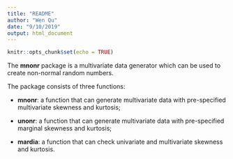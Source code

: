 ```yaml
---
title: "README"
author: "Wen Qu"
date: "9/10/2019"
output: html_document
---
```


```r
knitr::opts_chunk$set(echo = TRUE)
```

The **mnonr** package is a multivariate data generator which can be used to create non-normal random numbers.

The package consists of three functions: 

* __mnonr__: a function that can generate multivariate data with pre-specified multivariate skewness and kurtosis;

* __unonr__: a function that can generate multivariate data with pre-specified marginal skewness and kurtosis;

* __mardia__: a function that can check univariate and multivariate skewness and kurtosis.
